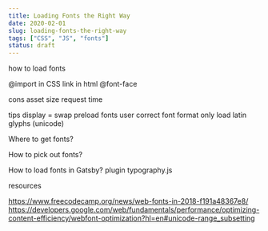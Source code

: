 ```yaml
---
title: Loading Fonts the Right Way
date: 2020-02-01
slug: loading-fonts-the-right-way
tags: ["CSS", "JS", "fonts"]
status: draft
---
```


how to load fonts

@import in CSS
link in html
@font-face

cons
asset size
request time

tips
display = swap
preload fonts
user correct font format
only load latin glyphs (unicode)

Where to get fonts?

How to pick out fonts?

How to load fonts in Gatsby?
plugin
typography.js

resources

https://www.freecodecamp.org/news/web-fonts-in-2018-f191a48367e8/
https://developers.google.com/web/fundamentals/performance/optimizing-content-efficiency/webfont-optimization?hl=en#unicode-range_subsetting
